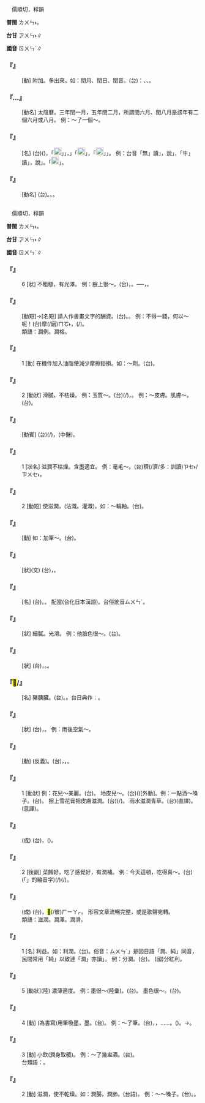 
=={{ruby|閏|ㄖㄨㄣˋ}}==

　儒順切，稕韻

'''普閩''' <rt>ㄌㄨㄣ˫</rt>。

'''台甘''' <rt>ㆡㄨㄣ˫</rt>∥

'''國音''' <rt>ㄖㄨㄣˋ</rt>∥

    

==='''『{{ruby|閏|ㄖㄨㄣˋ}}』'''===
: [動] 附加。多出來。如：閏月、閏日、閏音。(台){{ruby|如|ㆡㄨˊ}}：{{ruby|閏|ㄌㄨㄣ˫/ㆡㄨㄣ˫}}{{ruby|月|ㆣㆤㆷ ͘/ㆣㄨㆤㆷ ͘}}、{{ruby|閏|ㄌㄨㄣ˫/ㆡㄨㄣ˫}}{{ruby|日|ㆢㄧㆵ ͘/ㄌㄧㆵ ͘}}、{{ruby|閏|ㄌㄨㄣ˫/ㆡㄨㄣ˫}}{{ruby|音|ㄧㆬ}}。
    

==='''『{{ruby|閏|ㄖㄨㄣˋ}}…{{ruby|月|ㄩㄝˋ}}』'''===
: [動名] 太陰曆。三年閏一月，五年閏二月，所謂閏六月、閏八月是該年有二個六月或八月。 例：～了一個～。
    

==='''『{{ruby|閏|ㄖㄨㄣˋ}}{{ruby|音|ㄧㄣ}}』'''===
: [名] (台){{ruby|常|ㄒㄧㆲˊ}}{{ruby|用|ㄧㄥ˫/ㄧㆲ˫}}{{ruby|國|ㄍㆦㆶ}}{{ruby|音|ㄧㆬ}}({{ruby|標|ㄅㄧㄠ}}{{ruby|準|ㄗㄨㄣˋ}}{{ruby|音|ㄧㆬ}}){{ruby|以|ㄧˋ}}{{ruby|外|ㆣㄨㄚ˫}}{{ruby|為|ㄨㄧ˫}}{{ruby|表|ㄅㄧㄠˋ}}{{ruby|達|ㄉㄚㆵ ͘}}{{ruby|方|ㄏㆲ}}{{ruby|言|ㆣㄢˊ}}{{ruby|而|ㆢㄧˊ/ㄌㄧˊ}}{{ruby|定|ㄉㄧㄥ˫}}{{ruby|出|ㄘㄨㆵ}}{{ruby|來|·ㄌㄞˊ}}{{ruby|丌|ㆤ}}{{ruby|符|ㄏㄨˊ}}{{ruby|號|ㄏㄜ˫}}，{{ruby|像|ㄑㄧㆫ˫/ㄑㄧㆧ˫}}「[[File:fa41.png|20px]]」{{ruby|是|ㄒㄧ˫}}{{ruby|「|ㄅ}}」{{ruby|丌|ㆤ}}{{ruby|濁|ㄉㄚㆶ ͘}}{{ruby|音|ㄧㆬ}}，{{ruby|「|ㆣ}}」{{ruby|是|ㄒㄧ˫}}「[[File:fa4b.png|20px]]」{{ruby|丌|ㆤ}}{{ruby|濁|ㄉㄚㆶ ͘}}{{ruby|音|ㄧㆬ}}，「[[File:fa5e.png|20px]]」{{ruby|是|ㄒㄧ˫}}{{ruby|「|ㄚ}}」{{ruby|符|ㄏㄨˊ}}{{ruby|丌|ㆤ}}{{ruby|鼻|ㄆㆪ˫}}{{ruby|音|ㄧㆬ}}。 例：台音「無」讀{{ruby|「|ㆠㄨˊ}}」，說{{ruby|「|ㆠㄜˊ}}」，「牛」讀{{ruby|「|ㆣㄧㄨˊ}}」，說{{ruby|「|ㆣㄨˊ}}」。「[[File:fa41.png|20px]]{{ruby|、|ㆣ}}」{{ruby|為|ㄨㄧ˫}}{{ruby|國|ㄍㆦㆶ}}{{ruby|音|ㄧㆬ}}{{ruby|所|ㄙㆦˋ}}{{ruby|無|ㆠㄜˊ}}{{ruby|丌|ㆤ}}{{ruby|閏|ㄌㄨㄣ˫}}{{ruby|號|ㄏㄜ˫}}。
    

==='''『{{ruby|閏|ㄖㄨㄣˋ}}{{ruby|日|ㄖˋ}}』'''===
: [動名] (台){{ruby|陽|ㄧㆲˊ}}{{ruby|曆|ㄌㄧㆤㆶ ͘}}{{ruby|四|ㄒㄧ˪}}{{ruby|年|ㄋㄧˊ}}{{ruby|閏|ㄌㄨㄣ˫/ㆡㄨㄣ˫}}{{ruby|一|ㄐㄧㆵ ͘}}{{ruby|日|ㆢㄧㆵ ͘/ㄌㄧㆵ ͘}}。{{ruby|二|ㆢㄧ˫/ㄌㄧ˫}}{{ruby|月|ㆣㄨㆤㆷ ͘/ㆣㆤㆷ ͘}}{{ruby|平|ㄅㄧㄥˊ}}{{ruby|常|ㄒㄧㆲˊ}}{{ruby|廿|ㆢㄧㆷ ͘}}{{ruby|八|ㄅㄨㆤㆷ}}{{ruby|日|ㆢㄧㆵ ͘/ㄌㄧㆵ ͘}}{{ruby|四|ㄒㄧ˪}}{{ruby|年|ㄋㄧˊ}}{{ruby|閏|ㄌㄨㄣ˫/ㆡㄨㄣ˫}}{{ruby|一|ㄐㄧㆵ ͘}}{{ruby|日|ㆢㄧㆵ ͘/ㄌㄧㆵ ͘}}。{{ruby|即|ㄐㄧㆤㆶ}}{{ruby|每|ㄇㄨㄧˋ}}{{ruby|四|ㄒㄧ˪}}{{ruby|年|ㄋㄧˊ}}{{ruby|一|ㄐㄧㆵ ͘}}{{ruby|擺|ㄅㄞˋ}}{{ruby|二|ㆢㄧ˫/ㄌㄧ˫}}{{ruby|月|ㆣㄨㆤㆷ ͘/ㆣㆤㆷ ͘}}{{ruby|廿|ㆢㄧㆷ ͘}}{{ruby|九|ㄍㄠˋ}}{{ruby|日|ㆢㄧㆵ ͘/ㄌㄧㆵ ͘}}。
    

=={{ruby|潤|ㄖㄨㄣˋ}}==

　儒順切，稕韻

'''普閩''' <rt>ㄌㄨㄣ˫</rt>。

'''台甘''' <rt>ㆡㄨㄣ˫</rt>∥

'''國音''' <rt>ㄖㄨㄣˋ</rt>∥

    

==='''『{{ruby|潤|ㄖㄨㄣˋ}}』'''===
:6  [狀] 不粗糙，有光澤。 例：臉上很～。(台){{ruby|面|ㆠㄧㄣ˫}}，{{ruby|有|ㄨ˫}}{{ruby|光|ㄍㆭ}}{{ruby|澤|ㄧㄚㆷ ͘}}。──{{ruby|幼|ㄧㄨ˪}}，{{ruby|<mark>&#xffa56;</mark>|ㄍㄧㆬ}}{{ruby|滑|ㄍㄨㆵ ͘}}。
    

==='''『{{ruby|潤|ㄖㄨㄣˋ}}{{ruby|筆|ㄅㄧˇ}}』'''===
: [動短]→[名短] 請人作書畫文字的酬資。(台){{ruby|謝|ㄒㄧㄚ˫}}{{ruby|禮|ㄌㆤˋ}}。{{ruby|稿|ㄍㄜˋ}}{{ruby|費|ㄏㄨㄧ˪}}。 例：不得一錢，何以～呢！(台){{ruby|無|ㆠㄜˊ}}{{ruby|提|ㄊㆤㆷ ͘}}{{ruby|半|ㄅㄨㆩ˪}}{{ruby|個|ㆤˊ}}{{ruby|錢|ㄐㆪˊ}}{{ruby|<mark>&#xffa49;</mark>|ㆠㆤㆷ/ㆠㄨㆤㆷ ͘}}{{ruby|怎|ㄗㄨㆩˋ}}{{ruby|樣|ㄧㆧ˫/ㄧㆫ˫}}摩(/磨)<rt>ㄇㆦ˫</rt>{{ruby|筆|ㄅㄧㆵ}}，(/{{ruby|動|ㄉㄤ˫}}{{ruby|筆|ㄅㄧㆵ}})。
:類語：潤例。潤格。
:
    

==='''『{{ruby|潤|ㄖㄨㄣˋ}}{{ruby|滑|ㄏㄨㄚˊ}}』'''===
:1  [動] 在機件加入油脂使減少摩擦鋊損。如：～劑。(台){{ruby|點|ㄉㄧㆰˋ}}{{ruby|油|ㄧㄨˊ}}。
    

==='''『{{ruby|潤|ㄖㄨㄣˋ}}{{ruby|滑|ㄏㄨㄚˊ}}』'''===
:2  [動狀] 滑膩，不枯燥。 例：玉質～。(台){{ruby|玉|ㆣㄧㆤㆶ ͘}}{{ruby|仔|ㄚ}}{{ruby|丌|ㆤ}}{{ruby|體|ㄊㆤˋ}}{{ruby|質|ㄐㄧㆵ}}{{ruby|有|ㄨ˫}}{{ruby|光|ㄍㆭ}}{{ruby|澤|ㄧㄚㆷ ͘}}(/{{ruby|澤|ㄧㄚㆷ ͘}}{{ruby|潤|ㄌㄨㄣ˫}})，{{ruby|又|ㄧㄨ˫}}{{ruby|<mark>&#xffa56;</mark>|ㄍㄧㆬ}}{{ruby|滑|ㄍㄨㆵ ͘}}。 例：～皮膚。肌膚～。(台){{ruby|皮|ㄆㄨㆤˊ/ㄆㆤˊ}}{{ruby|膚|ㄏㄨ}}{{ruby|真|ㄐㄧㄣ}}{{ruby|幼|ㄧㄨ˪}}{{ruby|膩|ㆢㄧ˫/ㄌㄧ˫}}。
:
    

==='''『{{ruby|潤|ㄖㄨㄣˋ}}{{ruby|腸|ㄔㄤˊ}}』'''===
: [動賓] (台){{ruby|使|ㄙㄨˋ}}{{ruby|胃|ㄨㄧ˫}}{{ruby|腸|ㄉㆭˊ}}(/{{ruby|身|ㄒㄧㄣ}}{{ruby|體|ㄊㆤˋ}}){{ruby|滋|ㄗㄨ}}{{ruby|潤|ㄌㄨㄣ˫}}，{{ruby|血|ㄏㄧㄚㆵ}}{{ruby|氣|ㄎㄧ˪}}{{ruby|下|ㄏㄚ˫}}{{ruby|降|ㄍㄤ˪}}(中醫)。
    

==='''『{{ruby|潤|ㄖㄨㄣˋ}}{{ruby|澤|ㄗㄜˊ}}』'''===
:1  [狀名] 滋潤不枯燥。含墨適宜。 例：毫毛～。(台){{ruby|毛|ㄇㆦˊ}}{{ruby|筆|ㄅㄧㆵ}}{{ruby|含|ㄏㆰˊ}}{{ruby|墨|ㆠㄚㆶ ͘}}{{ruby|水|ㄗㄨㄧˋ}}{{ruby|抵|ㄉㄨˋ}}{{ruby|好|ㄏㄜˋ}}穧(/濟/多：訓讀)<rt>ㄗㆤ˫/ㄗㄨㆤ˫</rt>{{ruby|少|ㄐㄧㄜˋ}}。
    

==='''『{{ruby|潤|ㄖㄨㄣˋ}}{{ruby|澤|ㄗㄜˊ}}』'''===
:2  [動短] 使滋潤，(沾溉。灌溉)。如：～輪軸。(台){{ruby|點|ㄉㄧㆰˋ}}{{ruby|油|ㄧㄨˊ}}{{ruby|使|ㄙㄨˋ}}{{ruby|車|ㄑㄧㄚ}}{{ruby|輦|ㄌㄧㄢˋ}}{{ruby|心|ㄒㄧㆬ}}{{ruby|滑|ㄍㄨㆵ ͘}}{{ruby|利|ㄌㄞ˫}}。
    

==='''『{{ruby|潤|ㄖㄨㄣˋ}}{{ruby|色|ㄙㄜˋ}}』'''===
: [動] 如：加筆～。(台){{ruby|下|ㄏㄚ˫}}{{ruby|筆|ㄅㄧㆵ}}{{ruby|修|ㄒㄧㄨ}}{{ruby|整|ㄐㄧㄥˋ}}{{ruby|文|ㆠㄨㄣˊ}}{{ruby|章|ㄐㄧㆲ/ㄐㄧㆧ/ㄐㄧㄨ}}{{ruby|付|ㄏㆦ˫}}{{ruby|伊|ㄧ}}{{ruby|增|ㄐㄧㄥ}}{{ruby|加|ㄍㄚ}}{{ruby|美|ㆠㄧˋ}}{{ruby|麗|ㄌㆤ˫}}{{ruby|有|ㄨ˫}}{{ruby|光|ㄍㆲ}}{{ruby|采|ㄘㄞˋ}}。
    

==='''『{{ruby|豐|ㄈㄥ}}{{ruby|潤|ㄖㄨㄣˋ}}』'''===
: [狀](文) (台){{ruby|豐|ㄏㆲ}}{{ruby|富|ㄏㄨ˪}}{{ruby|潤|ㄌㄨㄣ˫}}{{ruby|澤|ㄧㄚㆷ ͘}}，{{ruby|富|ㄏㄨ˪}}{{ruby|裕|ㆡㄨ˫/ㄌㄨ˫}}{{ruby|充|ㄑㄧㆲ}}{{ruby|足|ㄐㄧㆦㆶ}}。
    

==='''『{{ruby|利|ㄌㄧˋ}}{{ruby|潤|ㄖㄨㄣˋ}}』'''===
: [名] (台){{ruby|利|ㄌㄧ˫}}{{ruby|潤|ㄌㄨㄣ˫}}。{{ruby|利|ㄌㄧ˫}}{{ruby|益|ㄧㆤㆶ}}。 配當(台化日本漢語)。台俗訛音{{ruby|：|ㄌㄧ˫}}<rt>ㄙㄨㄣˊ</rt>。
    

==='''『{{ruby|光|ㄍㄨㄤ}}{{ruby|潤|ㄖㄨㄣˋ}}』'''===
: [狀] 細膩。光滑。 例：他臉色很～。(台){{ruby|伊|ㄧ}}{{ruby|面|ㆠㄧㄣ˫}}{{ruby|色|ㄒㄧㆤㆶ}}{{ruby|真|ㄐㄧㄣ}}{{ruby|幼|ㄧㄨ˪}}{{ruby|有|ㄨ˫}}{{ruby|光|ㄍㆭ}}{{ruby|澤|ㄧㄚㆷ ͘}}。
    

==='''『{{ruby|滑|ㄏㄨㄚˊ}}{{ruby|潤|ㄖㄨㄣˋ}}』'''===
: [狀] (台){{ruby|<mark>&#xffc68;</mark>|ㄉㆰˊ}}{{ruby|濕|ㄒㄧㆴ}}，{{ruby|滑|ㄍㄨㆵ ͘}}{{ruby|滑|ㄍㄨㆵ ͘}}。{{ruby|<mark>&#xffa45;</mark>|ㆠㆤ˫/ㆠㄨㆤ˫}}{{ruby|<mark>&#xf9359;</mark>|ㄒㄧㄚㆴ}}。
    

==='''『{{ruby|豬|ㄓㄨ}}<mark>&#xf9dc9;</mark>/{{ruby|潤|ㄖㄨㄣˋ}}』'''===
: [名] 豬胰臟。(台){{ruby|腰|ㄧㄜ}}{{ruby|尺|ㄑㄧㄜㆷ}}。{{ruby|豬|ㄉㄧ}}{{ruby|尺|ㄑㄧㄜㆷ}}。台日典作：{{ruby|腰|ㄧㄜ}}{{ruby|臅|ㄑㄧㄜㆷ}}。
    

==='''『{{ruby|濕|ㄕ}}{{ruby|潤|ㄖㄨㄣˋ}}』'''===
: [狀] (台){{ruby|<mark>&#xffc68;</mark>|ㄉㆰˊ}}{{ruby|潤|ㄌㄨㄣ˫}}，{{ruby|濕|ㄒㄧㆴ}}{{ruby|濕|ㄒㄧㆴ}}。 例：雨後空氣～。
    

==='''『{{ruby|刪|ㄕㄢ}}{{ruby|潤|ㄖㄨㄣˋ}}』'''===
: [動] (反義)。(台){{ruby|刪|ㄙㄢ}}{{ruby|改|ㄍㄞˋ}}{{ruby|及|ㄍㄚㆴ}}{{ruby|潤|ㄌㄨㄣ˫}}{{ruby|飾|ㄒㄧㆤㆶ}}，{{ruby|修|ㄒㄧㄨ}}{{ruby|改|ㄍㄞˋ}}{{ruby|文|ㆠㄨㄣˊ}}{{ruby|章|ㄐㄧㆧ/ㄐㄧㆲ}}，{{ruby|使|ㄙㄨˋ}}{{ruby|原|ㆣㄨㄢˊ}}{{ruby|文|ㆠㄨㄣˊ}}{{ruby|通|ㄊㆲ}}{{ruby|順|ㄙㄨㄣ˫}}{{ruby|有|ㄨ˫}}{{ruby|文|ㆠㄨㄣˊ}}{{ruby|采|ㄘㄞˋ}}。
    

==='''『{{ruby|滋|ㄗ}}{{ruby|潤|ㄖㄨㄣˋ}}』'''===
:1  [動狀] 例：花兒～美麗。(台){{ruby|花|ㄏㄨㆤ}}{{ruby|開|ㄎㄨㄧ}}{{ruby|去|·ㄎㄧ˪}}{{ruby|真|ㄐㄧㄣ}}{{ruby|大|ㄉㄨㄚ˫}}{{ruby|蕊|ㄌㄨㄧˋ}}{{ruby|真|ㄐㄧㄣ}}{{ruby|<mark>&#xffad0;</mark>|ㄙㄨㄧˋ}}。 地皮兒～。(台){{ruby|地|ㄉㆤ˫}}{{ruby|面|ㆠㄧㄣ˫}}({{ruby|得|ㄉㄧㆵ}}{{ruby|著|ㄉㄧㄜㆷ ͘}}{{ruby|雨|ㄏㆦ˫}}{{ruby|水|ㄗㄨㄧˋ}}){{ruby|有|ㄨ˫}}{{ruby|滋|ㄗㄨ}}{{ruby|補|ㄅㆦˋ}}{{ruby|有|ㄨ˫}}{{ruby|潤|ㄌㄨㄣ˫}}{{ruby|澤|ㄧㄚㆷ ͘}}[外動]。例：{{ruby|喝|ㄏㄜ}}一點酒～嗓子。(台){{ruby|<mark>&#xffbf1;</mark>|ㄌㄧㆬ}}{{ruby|一|ㄐㄧㆵ ͘}}{{ruby|點|ㄉㄧㆰˋ}}{{ruby|仔|ㄚ}}{{ruby|酒|ㄐㄧㄨˋ}}{{ruby|潤|ㄌㄨㄣ˫}}{{ruby|喉|ㄠˊ}}。 擦上雪花膏把皮膚滋潤。(台){{ruby|抹|ㆠㄨㄚㆷ}}{{ruby|面|ㆠㄧㄣ˫}}{{ruby|油|ㄧㄨˊ}}(/{{ruby|脂|ㄐㄧ}}){{ruby|付|ㄏㆦ˫}}{{ruby|皮|ㄆㄨㆤˊ/ㄆㆤˊ}}{{ruby|膚|ㄏㄨ}}{{ruby|得|ㄉㄧㆵ}}{{ruby|著|ㄉㄧㄜㆷ ͘}}{{ruby|油|ㄧㄨˊ}}{{ruby|澤|ㄧㄚㆷ ͘}}。 雨水滋潤青草。(台)(直譯){{ruby|雨|ㄏㆦ˫}}{{ruby|水|ㄗㄨㄧˋ}}{{ruby|補|ㄅㆦˋ}}{{ruby|養|ㄧㆲˋ}}{{ruby|青|ㄑㄧㄥ}}{{ruby|草|ㄘㄜˋ}}。(意譯){{ruby|青|ㄘㆥ/ㄑㆪ}}{{ruby|草|ㄘㄠˋ}}{{ruby|愛|ㄞ˪}}{{ruby|有|ㄨ˫}}{{ruby|雨|ㄏㆦ˫}}{{ruby|水|ㄗㄨㄧˋ}}{{ruby|則|ㄐㄧㄚㆷ}}{{ruby|會|ㄨㆤ˫/ㆤ˫}}{{ruby|大|ㄉㄨㄚ˫}}{{ruby|欉|ㄗㄤˊ}}。
    

==='''『{{ruby|先|ㄒㄧㄢ}}{{ruby|潤|ㄖㄨㄣˋ}}{{ruby|後|ㄏㄡˋ}}{{ruby|墨|ㄇㄛˋ}}』'''===
: (成) (台){{ruby|第|ㄉㄞ˫}}{{ruby|先|ㄒㄧㄥ}}{{ruby|提|ㄊㆤㆷ ͘}}{{ruby|潤|ㆡㄨㄣ˫/ㄌㄨㄣ˫}}{{ruby|筆|ㄅㄧㆵ}}{{ruby|丌|ㆤ}}{{ruby|謝|ㄒㄧㄚ˫}}{{ruby|禮|ㄌㆤˋ}}，{{ruby|然|ㆢㄧㄢˊ/ㄌㄧㄢˊ}}{{ruby|後|ㄠ˫}}{{ruby|則|ㄐㄧㄚㆷ}}({{ruby|<mark>&#xffa49;</mark>|ㆠㆤㆷ/ㆠㄨㆤㆷ ͘}}){{ruby|執|ㄐㄧㆴ}}{{ruby|筆|ㄅㄧㆵ}}{{ruby|寫|ㄒㄧㄚˋ}}{{ruby|字|ㆢㄧ˫/ㄌㄧ˫}}{{ruby|做|ㄗㄨㆤ˪/ㄗㄜ˪}}{{ruby|畫|ㄨㆤ˫}}。
    

==='''『{{ruby|滋|ㄗ}}{{ruby|潤|ㄖㄨㄣˋ}}』'''===
:2  [後副] 菜餚好，吃了感覺好，有潤補。 例：今天這頓，吃得真～。(台){{ruby|今|ㄍㄧㄣ}}{{ruby|仔|ㄚ}}{{ruby|日|ㆢㄧㆵ ͘/ㄌㄧㆵ ͘}}{{ruby|<mark>&#xffb50;</mark>|ㄐㄧㆵ}}(「{{ruby|此|ㄐㄧˋ}}{{ruby|一|ㄐㄧㆵ ͘}}」的縮音字)(/{{ruby|此|ㄐㄧㆵ}}){{ruby|頓|ㄉㆭ˪}}{{ruby|飯|ㄅㆭ˫}}{{ruby|食|ㄐㄧㄚㆷ ͘}}{{ruby|去|·ㄎㄧ˪}}{{ruby|真|ㄐㄧㄣ}}{{ruby|好|ㄏㄜˋ}}(/{{ruby|食|ㄐㄧㄚㆷ ͘}}{{ruby|了|ㄌㄧㄠˋ}}{{ruby|真|ㄐㄧㄣ}}{{ruby|好|ㄏㄜˋ}}{{ruby|食|ㄐㄧㄚㆷ ͘}})。
    

==='''『{{ruby|珠|ㄓㄨ}}{{ruby|圓|ㄩㄢˊ}}{{ruby|玉|ㄩˋ}}{{ruby|潤|ㄖㄨㄣˋ}}』'''===
: (成) (台){{ruby|像|ㄑㄧㆫ˫/ㄑㄧㆧ˫}}{{ruby|珠|ㄗㄨ}}{{ruby|圓|ㆪˊ}}{{ruby|滑|ㄍㄨㆵ ͘}}{{ruby|渾|ㄏㄨㄣ˫}}{{ruby|圓|ㆪˊ}}{{ruby|<mark>&#xf9075;</mark>|ㄏㄧㄚㆷ}}{{ruby|恁|ㄌㄧㄣ˪}}{{ruby|好|ㄏㄜˋ}}，{{ruby|像|ㄑㄧㆫ˫/ㄑㄧㆧ˫}}{{ruby|玉|ㆣㄧㆤㆶ ͘}}{{ruby|溫|ㄨㄣ˪}}{{ruby|潤|ㆡㄨㄣ˫/ㄌㄨㄣ˫}}{{ruby|光|ㄍㆭ}}{{ruby|澤|ㄧㄚㆷ ͘}}<mark>&#xf9075;</mark>(/彼)<rt>ㄏㄧㄚㆷ</rt>{{ruby|恁|ㄌㄧㄣ˪}}{{ruby|美|ㄙㄨㄧˋ}}。 形容文章流暢完整，或是歌聲宛轉。
:
:類語：滋潤。潤澤。潤滑。
:
    

==='''『{{ruby|潤|ㄖㄨㄣˋ}}』'''===
:1  [名] 利益。如：利潤。(台){{ruby|利|ㄌㄧ˫}}{{ruby|潤|ㆡㄨㄣ˫/ㄌㄨㄣ˫}}。俗音：{{ruby|「|ㄌㄧ˫}}<rt>ㄙㄨㄣˊ</rt>」是因日語「潤、純」同音，民間常用「純」以致連「潤」亦讀{{ruby|「|ㄙㄨㄣˊ}}」。 例：分潤。(台){{ruby|分|ㄅㄨㄣ}}{{ruby|利|ㄌㄧ˫}}{{ruby|益|ㄧㆤㆶ}}。 (國)分紅利。
    

==='''『{{ruby|潤|ㄖㄨㄣˋ}}』'''===
:5  [動狀](陸) 濃薄適度。 例：墨很～(陸彙)。(台){{ruby|烏|ㆦ}}{{ruby|墨|ㆠㄚㆶ ͘}}{{ruby|磨|ㆠㄨㄚˊ}}{{ruby|去|·ㄎㄧ˪}}{{ruby|真|ㄐㄧㄣ}}{{ruby|抵|ㄉㄨˋ}}{{ruby|仔|ㄚ}}{{ruby|好|ㄏㄜˋ}}{{ruby|洘|ㄎㄜˋ}}。 墨色很～。(台){{ruby|墨|ㆠㄚㆶ ͘}}{{ruby|色|ㄒㄧㆤㆶ}}{{ruby|烏|ㆦ}}{{ruby|<mark>&#xffa56;</mark>|ㄍㄧㆬ}}。
    

==='''『{{ruby|潤|ㄖㄨㄣˋ}}』'''===
:4  [動] (為書寫)用筆吸墨，{{ruby|蘸|ㄓㄢˋ}}墨。(台){{ruby|搵|ㄨㄣ˪}}{{ruby|墨|ㆠㄚㆶ ͘}}。 例：～了筆。(台){{ruby|筆|ㄅㄧㆵ}}{{ruby|搵|ㄨㄣ˪}}{{ruby|墨|ㆠㄚㆶ ͘}}，{{ruby|搵|ㄨㄣ˪}}{{ruby|付|ㄏㆦ˫}}{{ruby|好|ㄏㄜˋ}}{{ruby|勢|ㄙㆤ˪}}，{{ruby|則|ㄐㄧㄚㆷ}}……。({{ruby|抵|ㄉㄨˋ}}{{ruby|好|ㄏㄜˋ}}{{ruby|<mark>&#xffc68;</mark>|ㄉㆰˊ}}{{ruby|乾|ㄉㄚ}})。→{{ruby|筆|ㄅㄧㆵ}}{{ruby|搵|ㄨㄣ˪}}{{ruby|搵|ㄨㄣ˪}}{{ruby|咧|ㄌㆤ˪}}。
    

==='''『{{ruby|潤|ㄖㄨㄣˋ}}』'''===
:3  [動] 小飲(潤身取暖)。 例：～了幾盅酒。(台){{ruby|咠|ㄐㄧㆴ}}{{ruby|幾|ㄍㄨㄧˋ}}{{ruby|杯|ㄅㄨㆤ}}{{ruby|仔|ㄚ}}{{ruby|酒|ㄐㄧㄨˋ}}。
:台類語：{{ruby|<mark>&#xffbf0;</mark>|ㆣㄢ˪}}{{ruby|喉|ㄠˊ}}。
:
    

==='''『{{ruby|潤|ㄖㄨㄣˋ}}』'''===
:2  [動] 滋潤，使不乾燥。如：潤腸，潤肺。(台語){{ruby|潤|ㆡㄨㄣ˫/ㄌㄨㄣ˫}}{{ruby|喉|ㄠˊ}}。 例：～～嗓子。(台){{ruby|潤|ㄌㄨㄣ˫}}{{ruby|喉|ㄠˊ}}。{{ruby|<mark>&#xffbf0;</mark>|ㆣㄢ˪}}{{ruby|喉|ㄠˊ}}。
    
